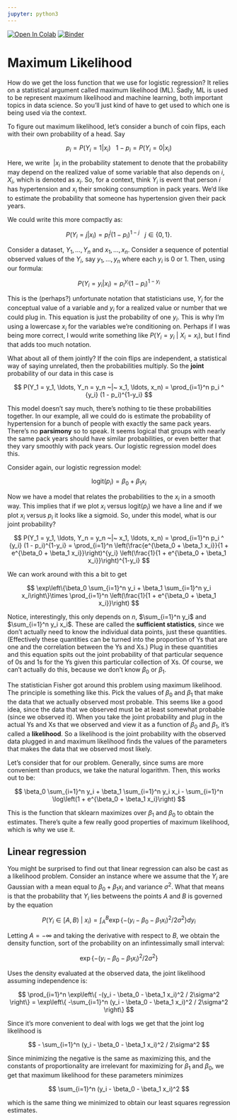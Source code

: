 ```yaml
---
jupyter: python3
---
```


<a href="https://colab.research.google.com/github/smart-stats/ds4bio_book/blob/main/book/ml.ipynb" target="_parent"><img src="https://colab.research.google.com/assets/colab-badge.svg" alt="Open In Colab"/></a> [![Binder](https://mybinder.org/badge_logo.svg)](https://mybinder.org/v2/gh/smart-stats/ds4bio_book/HEAD)

# Maximum Likelihood

How do we get the loss function that we use for logistic regression? It relies on a statistical argument called maximum likelihood (ML). Sadly, ML is used to be represent maximum likelihood and machine learning, both important topics in data science. So you'll just kind of have to get used to which one is being used via the context. 

To figure out maximum likelihood, let's consider a bunch of coin flips, each with their own probability of a head. Say 

$$
p_i = P(Y_i = 1 | x_i) ~~~ 1 - p_i = P(Y_i = 0 | x_i)
$$

Here, we write $~| x_i$ in the probability statement to denote that the probability may depend on the realized value of some variable that also depends on $i$, $X_i$, which is denoted as $x_i$. So, for a context, think $Y_i$ is event that person $i$ has hypertension and $x_i$ their smoking consumption in pack years. We'd like to estimate the probability that someone has hypertension given their pack years.

 We could write this more compactly as:

$$
P(Y_i = j | x_i) = p_i ^ j (1 - p_i)^{1-j} ~~~ j \in \{0, 1\}.
$$

Consider a dataset, $Y_1, \ldots, Y_n$ and $x_1, \ldots, x_n$. Consider a sequence of potential observed values of the $Y_i$, say $y_1, \ldots, y_n$ where each $y_i$ is 0 or 1. Then, using our formula:

$$
P(Y_i = y_i | x_i) = p_i ^ {y_i} (1 - p_i)^{1-y_i}
$$

This is the (perhaps?) unfortunate notation that statisticians use, $Y_i$ for the conceptual value of a variable and $y_i$ for a realized value or number that we could plug in. This equation is just the probability of one $y_i$. This is why I'm using a lowercase $x_i$ for the variables we're conditioning on. Perhaps if I was being more correct, I would write something like $P(Y_i = y_i ~|~ X_i = x_i)$, but I find that adds too much notation. 

What about all of them jointly? If the coin flips are independent, a statistical way of saying unrelated, then the probabilities multiply. So the **joint** probability of our data in this case is 

$$
P(Y_1 = y_1, \ldots, Y_n = y_n ~|~ x_1, \ldots, x_n)
= \prod_{i=1}^n p_i ^ {y_i} (1 - p_i)^{1-y_i}
$$

This model doesn't say much, there's nothing to tie these probabilities together. In our example, all we could do is estimate the probability of hypertension for a bunch of people with exactly the same pack years. There's no **parsimony** so to speak. It seems logical that groups with nearly the same pack years should have similar probabilities, or even better that they vary smoothly with pack years. Our logistic regression model does this.


Consider again, our logistic regression model:

$$
\mathrm{logit}(p_i) = \beta_0 + \beta_1 x_i
$$

Now we have a model that relates the probabilities to the $x_i$ in a smooth way. This implies that if we plot $x_i$ versus $\mathrm{logit}(p_i)$ we have a line and if we plot $x_i$ versus $p_i$ it looks like a sigmoid. So, under this model, what is our joint probability?

$$
P(Y_1 = y_1, \ldots, Y_n = y_n ~|~ x_1, \ldots, x_n)
= \prod_{i=1}^n p_i ^ {y_i} (1 - p_i)^{1-y_i}
= \prod_{i=1}^n \left(\frac{e^{\beta_0 + \beta_1 x_i}}{1 + e^{\beta_0 + \beta_1 x_i}}\right)^{y_i}
\left(\frac{1}{1 + e^{\beta_0 + \beta_1 x_i}}\right)^{1-y_i}
$$

We can work around with this a bit to get

$$
\exp\left\{\beta_0 \sum_{i=1}^n y_i + \beta_1 \sum_{i=1}^n y_i x_i\right\}\times \prod_{i=1}^n \left(\frac{1}{1 + e^{\beta_0 + \beta_1 x_i}}\right)
$$

Notice, interestingly, this only depends on $n$, $\sum_{i=1}^n y_i$ and $\sum_{i=1}^n y_i x_i$. These are called the **sufficient statistics**, since we don't actually need to know the individual data points, just these quantities. (Effectively
these quantities can be turned into the proportion of Ys that are one and the correlation between the Ys and Xs.) Plug in these quantities and this equation spits out the joint probability of that particular sequence of 0s and 1s for the Ys given this particular collection of Xs. Of course, we can't actually do this, because we don't know $\beta_0$ or $\beta_1$.

The statistician Fisher got around this problem using maximum likelihood. The principle is something like this. Pick the values of $\beta_0$ and $\beta_1$ that make the data that we actually observed most probable. This seems like a good idea, since the data that we observed must be at least somewhat probable (since we observed it). When you take the joint probability and plug in the actual Ys and Xs that we observed and view it as a function of $\beta_0$ and $\beta_1$, it's called a **likelihood**. So a likelihood is the joint probability with the observed data plugged in and maximum likelihood finds the values of the parameters that makes the data
that we observed most likely.

Let's consider that for our problem. Generally, since sums are more convenient than producs, we take the natural logarithm. Then, this works out to be:

$$
\beta_0 \sum_{i=1}^n y_i + \beta_1 \sum_{i=1}^n y_i x_i - \sum_{i=1}^n \log\left(1 + e^{\beta_0 + \beta_1 x_i}\right)
$$

This is the function that sklearn maximizes over $\beta_1$ and $\beta_0$ to obtain the estimates. There's quite a few
really good properties of maximum likelihood, which is why we use it.


## Linear regression

You might be surprised to find out that linear regression can also be cast as a likelihood problem. Consider an instance where we assume that the $Y_i$ are Gaussian with a mean equal to $\beta_0 + \beta_1 x_i$ and variance $\sigma^2$. What that means is that the probability that $Y_i$ lies betweens the points $A$ and $B$ is governed by the equation

$$
P(Y_i \in [A, B) ~|~ x_i) = \int_A^B \exp\left\{ -(y_i - \beta_0 - \beta_1 x_i)^2 / 2\sigma^2 \right\} dy_i
$$

Letting $A=-\infty$ and taking the derivative with respect to $B$, we obtain the density function, sort of the 
probability on an infintessimally small interval:

$$
\exp\left\{ -(y_i - \beta_0 - \beta_1 x_i)^2 / 2\sigma^2 \right\}
$$

Uses the density evaluated at the observed data, the joint likelihood assuming independence is:

$$
\prod_{i=1}^n \exp\left\{ -(y_i - \beta_0 - \beta_1 x_i)^2 / 2\sigma^2 \right\}
= \exp\left\{ -\sum_{i=1}^n (y_i - \beta_0 - \beta_1 x_i)^2 / 2\sigma^2 \right\}
$$

Since it's more convenient to deal with logs we get that the joint log likelihood is

$$
- \sum_{i=1}^n (y_i - \beta_0 - \beta_1 x_i)^2 / 2\sigma^2 
$$

Since minimizing the negative is the same as maximizing this, and the constants of proportionality are irrelevant for maximizing for $\beta_1$ and $\beta_0$, we get that maximum likelihood for these parameters minimizes

$$
\sum_{i=1}^n (y_i - \beta_0 - \beta_1 x_i)^2
$$

which is the same thing we minimized to obtain our least squares regression estimates.

